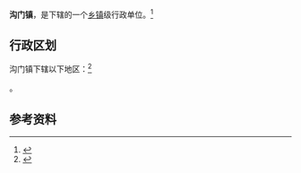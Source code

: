 {{中国乡级行政区|15/02/21/107/000}}

'''沟门镇'''，是{{PRC admin/fullname|15/02/21/107/000|3}}下辖的一个[[乡镇|乡镇]]级行政单位。<ref>{{PRC admin/ref sgc|{{PRC admin/parent|15/02/21/107/000}}}}</ref>

== 行政区划 ==

沟门镇下辖以下地区：<ref>{{PRC admin/ref sgc|15/02/21/107/000}}</ref>

{{PRC admin/children|15/02/21/107/000}}。

== 参考资料 ==

{{reflist}}

{{行政区划小作品}}
{{PRC admin/navcat|15/02/21/107/000}}